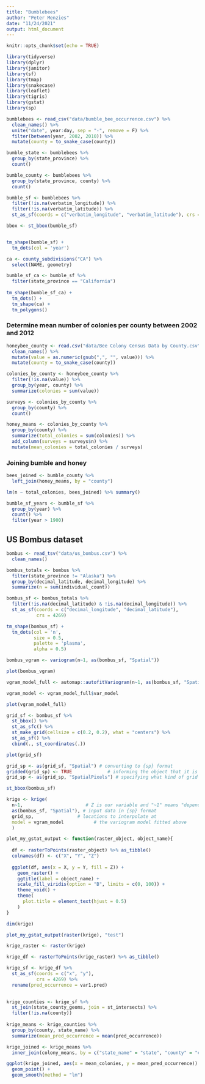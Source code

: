 ```yaml
---
title: "Bumblebees"
author: "Peter Menzies"
date: "11/24/2021"
output: html_document
---
```


```r
knitr::opts_chunk$set(echo = TRUE)

library(tidyverse)
library(dplyr)
library(janitor)
library(sf)
library(tmap)
library(snakecase)
library(leaflet)
library(tigris)
library(gstat)
library(sp)
```


```r
bumblebees <- read_csv("data/bumble_bee_occurrence.csv") %>% 
  clean_names() %>% 
  unite("date", year:day, sep = "-", remove = F) %>% 
  filter(between(year, 2002, 2010)) %>% 
  mutate(county = to_snake_case(county))
```



```r
bumble_state <- bumblebees %>% 
  group_by(state_province) %>% 
  count()
```

```r
bumble_county <- bumblebees %>% 
  group_by(state_province, county) %>% 
  count()
```


```r
bumble_sf <- bumblebees %>% 
  filter(!is.na(verbatim_longitude)) %>%
  filter(!is.na(verbatim_latitude)) %>% 
  st_as_sf(coords = c("verbatim_longitude", "verbatim_latitude"), crs = 4326)

bbox <- st_bbox(bumble_sf)


tm_shape(bumble_sf) +
  tm_dots(col = 'year')
```

```r
ca <- county_subdivisions("CA") %>% 
  select(NAME, geometry)
```


```r
bumble_sf_ca <- bumble_sf %>% 
  filter(state_province == "California")
  
tm_shape(bumble_sf_ca) +
  tm_dots() + 
  tm_shape(ca) +
  tm_polygons()
```

### Determine mean number of colonies per county between 2002 and 2012

```r
honeybee_county <- read.csv("data/Bee Colony Census Data by County.csv") %>% 
  clean_names() %>% 
  mutate(value = as.numeric(gsub(",", "", value))) %>% 
  mutate(county = to_snake_case(county))

colonies_by_county <- honeybee_county %>% 
  filter(!is.na(value)) %>% 
  group_by(year, county) %>% 
  summarize(colonies = sum(value))

surveys <- colonies_by_county %>% 
  group_by(county) %>% 
  count()

honey_means <- colonies_by_county %>% 
  group_by(county) %>% 
  summarize(total_colonies = sum(colonies)) %>% 
  add_column(surveys = surveys$n) %>% 
  mutate(mean_colonies = total_colonies / surveys)
```

### Joining bumble and honey

```r
bees_joined <- bumble_county %>% 
  left_join(honey_means, by = "county")
```



```r
lm(n ~ total_colonies, bees_joined) %>% summary()
```




```r
bumble_sf_years <- bumble_sf %>% 
  group_by(year) %>% 
  count() %>% 
  filter(year > 1900)
```


## US Bombus dataset


```r
bombus <- read_tsv("data/us_bombus.csv") %>% 
  clean_names()

bombus_totals <- bombus %>% 
  filter(state_province != "Alaska") %>% 
  group_by(decimal_latitude, decimal_longitude) %>% 
  summarize(n = sum(individual_count))

bombus_sf <- bombus_totals %>% 
  filter(!is.na(decimal_latitude) & !is.na(decimal_longitude)) %>% 
  st_as_sf(coords = c("decimal_longitude", "decimal_latitude"),
           crs = 4269)

tm_shape(bombus_sf) +
  tm_dots(col = 'n',
          size = 0.5,
          palette = 'plasma',
          alpha = 0.5)
```


```r
bombus_vgram <- variogram(n~1, as(bombus_sf, "Spatial"))

plot(bombus_vgram)
```

```r
vgram_model_full <- automap::autofitVariogram(n~1, as(bombus_sf, "Spatial"))

vgram_model <- vgram_model_full$var_model

plot(vgram_model_full)
```

```r
grid_sf <- bombus_sf %>% 
  st_bbox() %>% 
  st_as_sfc() %>%
  st_make_grid(cellsize = c(0.2, 0.2), what = "centers") %>%
  st_as_sf() %>%
  cbind(., st_coordinates(.))

plot(grid_sf)
```



```r
grid_sp <- as(grid_sf, "Spatial") # converting to {sp} format
gridded(grid_sp) <- TRUE             # informing the object that it is a grid
grid_sp <- as(grid_sp, "SpatialPixels") # specifying what kind of grid
```


```r
st_bbox(bombus_sf)
```
```r
krige <- krige(
  n~1,                       # Z is our variable and "~1" means "depends on mean"
  as(bombus_sf, "Spatial"), # input data in {sp} format
  grid_sp,                # locations to interpolate at
  model = vgram_model           # the variogram model fitted above
  )
```

```r
plot_my_gstat_output <- function(raster_object, object_name){
  
  df <- rasterToPoints(raster_object) %>% as_tibble()
  colnames(df) <- c("X", "Y", "Z")
  
  ggplot(df, aes(x = X, y = Y, fill = Z)) +
    geom_raster() +
    ggtitle(label = object_name) +
    scale_fill_viridis(option = "B", limits = c(0, 100)) +
    theme_void() +
    theme(
      plot.title = element_text(hjust = 0.5)
    )
}
```


```r
dim(krige)
```


```r
plot_my_gstat_output(raster(krige), "test")
```

```r
krige_raster <- raster(krige)

krige_df <- rasterToPoints(krige_raster) %>% as_tibble()

krige_sf <- krige_df %>% 
  st_as_sf(coords = c("x", "y"),
           crs = 4269) %>% 
  rename(pred_occurrence = var1.pred)
  
```


```r
krige_counties <- krige_sf %>% 
  st_join(state_county_geoms, join = st_intersects) %>% 
  filter(!is.na(county))
  
krige_means <- krige_counties %>% 
  group_by(county, state_name) %>% 
  summarize(mean_pred_occurrence = mean(pred_occurrence))
```

```r
krige_joined <- krige_means %>% 
  inner_join(colony_means, by = c("state_name" = "state", "county" = "county"))
```

```r
ggplot(krige_joined, aes(x = mean_colonies, y = mean_pred_occurrence)) +
  geom_point() +
  geom_smooth(method = "lm")
```




